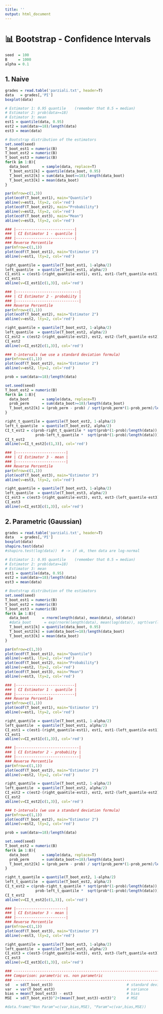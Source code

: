 ```yaml
---
title: ''
output: html_document
---
```


# 📊 **Bootstrap - Confidence Intervals**

```r
seed  = 100
B     = 1000
alpha = 0.1
```

## **1.** Naive
```r
grades = read.table('parziali.txt', header=T)
data   = grades[,'PI']
boxplot(data)

# Estimator 1: 0.95 quantile    (remember that 0.5 = median)
# Estimator 2: prob(data>=18)
# Estimator 3: mean
est1 = quantile(data, 0.95)
est2 = sum(data>=18)/length(data)
est3 = mean(data)

# Bootstrap distribution of the estimators
set.seed(seed)
T_boot_est1 = numeric(B)
T_boot_est2 = numeric(B)
T_boot_est3 = numeric(B)
for(k in 1:B){
  data_boot      = sample(data, replace=T)
  T_boot_est1[k] = quantile(data_boot, 0.95)
  T_boot_est2[k] = sum(data_boot>=18)/length(data_boot)
  T_boot_est3[k] = mean(data_boot)
}

par(mfrow=c(1,3))
plot(ecdf(T_boot_est1), main="Quantile")
abline(v=est1, lty=2, col='red')
plot(ecdf(T_boot_est2), main="Probability")
abline(v=est2, lty=2, col='red')
plot(ecdf(T_boot_est3), main="Mean")
abline(v=est3, lty=2, col='red')

### |---------------------------|
### | CI Estimator 1 - quantile |
### |---------------------------|
### Reverse Percentile
par(mfrow=c(1,1))
plot(ecdf(T_boot_est1), main="Estimator 1")
abline(v=est1, lty=2, col='red')

right_quantile = quantile(T_boot_est1, 1-alpha/2)
left_quantile  = quantile(T_boot_est1, alpha/2)
CI_est1 = c(est1-(right_quantile-est1), est1, est1-(left_quantile-est1))
CI_est1
abline(v=CI_est1[c(1,3)], col='red')

### |-----------------------------|
### | CI Estimator 2 - probabiity | 
### |-----------------------------|
### Reverse Percentile
par(mfrow=c(1,1))
plot(ecdf(T_boot_est2), main="Estimator 2")
abline(v=est2, lty=2, col='red')

right_quantile = quantile(T_boot_est2, 1-alpha/2)
left_quantile  = quantile(T_boot_est2, alpha/2)
CI_est2 = c(est2-(right_quantile-est2), est2, est2-(left_quantile-est2))
CI_est2
abline(v=CI_est2[c(1,3)], col='red')

### t-intervals (we use a standard deviation formula)
par(mfrow=c(1,1))
plot(ecdf(T_boot_est2), main="Estimator 2")
abline(v=est2, lty=2, col='red')

prob = sum(data>=18)/length(data)

set.seed(seed)
T_boot_est2 = numeric(B)
for(k in 1:B){
  data_boot      = sample(data, replace=T)
  prob_perm      = sum(data_boot>=18)/length(data_boot)
  T_boot_est2[k] = (prob_perm - prob) / sqrt(prob_perm*(1-prob_perm)/length(data))
}

right_t_quantile = quantile(T_boot_est2, 1-alpha/2)
left_t_quantile  = quantile(T_boot_est2, alpha/2)
CI_t_est2 = c(prob-right_t_quantile * sqrt(prob*(1-prob)/length(data)), prob,
              prob-left_t_quantile *  sqrt(prob*(1-prob)/length(data)))
CI_t_est2
abline(v=CI_t_est2[c(1,3)], col='red')

### |-----------------------|
### | CI Estimator 3 - mean |
### |-----------------------|
### Reverse Percentile
par(mfrow=c(1,1))
plot(ecdf(T_boot_est3), main="Estimator 3")
abline(v=est3, lty=2, col='red')

right_quantile = quantile(T_boot_est3, 1-alpha/2)
left_quantile  = quantile(T_boot_est3, alpha/2)
CI_est3 = c(est3-(right_quantile-est3), est3, est3-(left_quantile-est3))
CI_est3
abline(v=CI_est3[c(1,3)], col='red')
```

## **2.** Parametric (Gaussian)
```r
grades = read.table('parziali.txt', header=T)
data   = grades[,'PI']
boxplot(data)
shapiro.test(data)
#shapiro.test(log(data))  # -> if ok, then data are log-normal

# Estimator 1: 0.95 quantile    (remember that 0.5 = median)
# Estimator 2: prob(data>=18)
# Estimator 3: mean
est1 = quantile(data, 0.95)
est2 = sum(data>=18)/length(data)
est3 = mean(data)

# Bootstrap distribution of the estimators
set.seed(seed)
T_boot_est1 = numeric(B)
T_boot_est2 = numeric(B)
T_boot_est3 = numeric(B)
for(k in 1:B){
  data_boot      = rnorm(length(data), mean(data), sd(data))
  #data_boot      = exp(rnorm(length(data), mean(log(data)), sqrt(var(log(data)))))
  T_boot_est1[k] = quantile(data_boot, 0.95)
  T_boot_est2[k] = sum(data_boot>=18)/length(data_boot)
  T_boot_est3[k] = mean(data_boot)
}

par(mfrow=c(1,3))
plot(ecdf(T_boot_est1), main="Quantile")
abline(v=est1, lty=2, col='red')
plot(ecdf(T_boot_est2), main="Probability")
abline(v=est2, lty=2, col='red')
plot(ecdf(T_boot_est3), main="Mean")
abline(v=est3, lty=2, col='red')

### |---------------------------|
### | CI Estimator 1 - quantile |
### |---------------------------|
### Reverse Percentile
par(mfrow=c(1,1))
plot(ecdf(T_boot_est1), main="Estimator 1")
abline(v=est1, lty=2, col='red')

right_quantile = quantile(T_boot_est1, 1-alpha/2)
left_quantile  = quantile(T_boot_est1, alpha/2)
CI_est1 = c(est1-(right_quantile-est1), est1, est1-(left_quantile-est1))
CI_est1
abline(v=CI_est1[c(1,3)], col='red')

### |-----------------------------|
### | CI Estimator 2 - probabiity |
### |-----------------------------|
### Reverse Percentile
par(mfrow=c(1,1))
plot(ecdf(T_boot_est2), main="Estimator 2")
abline(v=est2, lty=2, col='red')

right_quantile = quantile(T_boot_est2, 1-alpha/2)
left_quantile  = quantile(T_boot_est2, alpha/2)
CI_est2 = c(est2-(right_quantile-est2), est2, est2-(left_quantile-est2))
CI_est2
abline(v=CI_est2[c(1,3)], col='red')

### t-intervals (we use a standard deviation formula)
par(mfrow=c(1,1))
plot(ecdf(T_boot_est2), main="Estimator 2")
abline(v=est2, lty=2, col='red')

prob = sum(data>=18)/length(data)

set.seed(seed)
T_boot_est2 = numeric(B)
for(k in 1:B){
  data_boot      = sample(data, replace=T)
  prob_perm      = sum(data_boot>=18)/length(data_boot)
  T_boot_est2[k] = (prob_perm - prob) / sqrt(prob_perm*(1-prob_perm)/length(data))
}

right_t_quantile = quantile(T_boot_est2, 1-alpha/2)
left_t_quantile  = quantile(T_boot_est2, alpha/2)
CI_t_est2 = c(prob-right_t_quantile * sqrt(prob*(1-prob)/length(data)), prob,
              prob-left_t_quantile *  sqrt(prob*(1-prob)/length(data)))
CI_t_est2
abline(v=CI_t_est2[c(1,3)], col='red')

### |-----------------------|
### | CI Estimator 3 - mean |
### |-----------------------|
### Reverse Percentile
par(mfrow=c(1,1))
plot(ecdf(T_boot_est3), main="Estimator 3")
abline(v=est3, lty=2, col='red')

right_quantile = quantile(T_boot_est3, 1-alpha/2)
left_quantile  = quantile(T_boot_est3, alpha/2)
CI_est3 = c(est3-(right_quantile-est3), est3, est3-(left_quantile-est3))
CI_est3
abline(v=CI_est3[c(1,3)], col='red')

### ---------------------------------------------------------------------------------------
### Comparison: parametric vs. non parametric
### ---------------------------------------------------------------------------------------
sd   = sd(T_boot_est3)                                  # standard deviation
var  = var(T_boot_est3)                                 # variance
bias = mean(T_boot_est3) - est3                         # bias
MSE  = sd(T_boot_est3)^2+(mean(T_boot_est3)-est3)^2     # MSE

#data.frame("Non Param"=c(var,bias,MSE), "Param"=c(var,bias,MSE))
```
